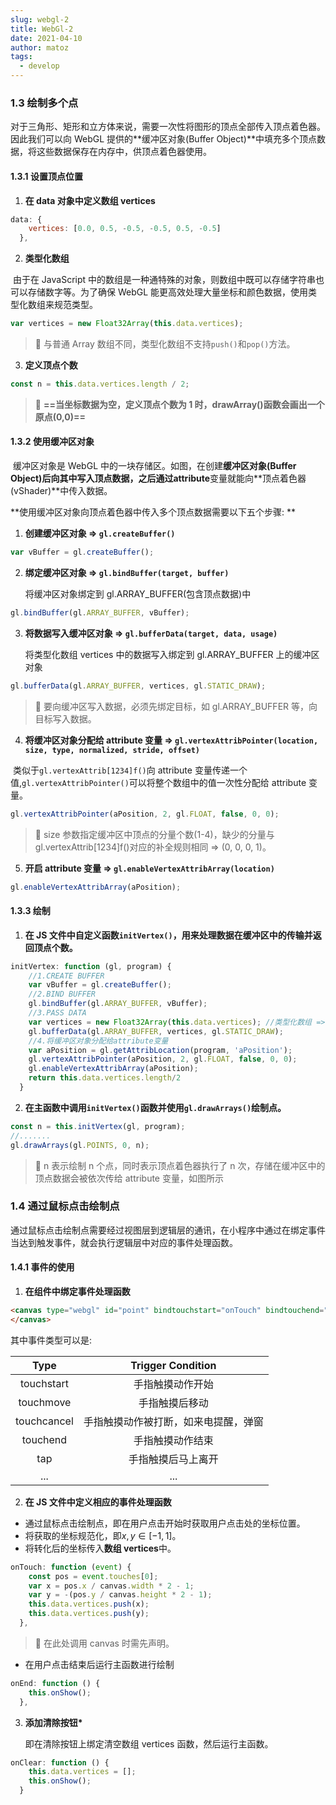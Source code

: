 ```yaml
---
slug: webgl-2
title: WebGl-2
date: 2021-04-10
author: matoz
tags:
  - develop
---
```


### 1.3 绘制多个点

​ 对于三角形、矩形和立方体来说，需要一次性将图形的顶点全部传入顶点着色器。因此我们可以向 WebGL 提供的**缓冲区对象(Buffer Object)**中填充多个顶点数据，将这些数据保存在内存中，供顶点着色器使用。

#### 1.3.1 设置顶点位置

1. **在 data 对象中定义数组 vertices**

```javascript
data: {
    vertices: [0.0, 0.5, -0.5, -0.5, 0.5, -0.5]
  },
```

2. **类型化数组**

​ 由于在 JavaScript 中的数组是一种通特殊的对象，则数组中既可以存储字符串也可以存储数字等。为了确保 WebGL 能更高效处理大量坐标和颜色数据，使用类型化数组来规范类型。

```javascript
var vertices = new Float32Array(this.data.vertices);
```

> 🔔 与普通 Array 数组不同，类型化数组不支持`push()`和`pop()`方法。

3. **定义顶点个数**

```js
const n = this.data.vertices.length / 2;
```

> 🧐 **==当坐标数据为空，定义顶点个数为 1 时，drawArray()函数会画出一个原点(0,0)==**

#### 1.3.2 使用缓冲区对象

​ 缓冲区对象是 WebGL 中的一块存储区。如图，在创建**缓冲区对象(Buffer Object)**后向其中写入顶点数据，之后通过**attribute**变量就能向**顶点着色器(vShader)**中传入数据。

**使用缓冲区对象向顶点着色器中传入多个顶点数据需要以下五个步骤: **

1. **创建缓冲区对象 => `gl.createBuffer()`**

```javascript
var vBuffer = gl.createBuffer();
```

2. **绑定缓冲区对象 => `gl.bindBuffer(target, buffer)`**

   将缓冲区对象绑定到 gl.ARRAY_BUFFER(包含顶点数据)中

```javascript
gl.bindBuffer(gl.ARRAY_BUFFER, vBuffer);
```

3. **将数据写入缓冲区对象 => `gl.bufferData(target, data, usage)`**

   将类型化数组 vertices 中的数据写入绑定到 gl.ARRAY_BUFFER 上的缓冲区对象

```javascript
gl.bufferData(gl.ARRAY_BUFFER, vertices, gl.STATIC_DRAW);
```

> 🔔 要向缓冲区写入数据，必须先绑定目标，如 gl.ARRAY_BUFFER 等，向目标写入数据。

4. **将缓冲区对象分配给 attribute 变量 => `gl.vertexAttribPointer(location, size, type, normalized, stride, offset)`**

​ 类似于`gl.vertexAttrib[1234]f()`向 attribute 变量传递一个值,`gl.vertexAttribPointer()`可以将整个数组中的值一次性分配给 attribute 变量。

```javascript
gl.vertexAttribPointer(aPosition, 2, gl.FLOAT, false, 0, 0);
```

> 🔔 size 参数指定缓冲区中顶点的分量个数(1-4)，缺少的分量与 gl.vertexAttrib[1234]f()对应的补全规则相同 => (0, 0, 0, 1)。

5. **开启 attribute 变量 => `gl.enableVertexAttribArray(location)`**

```javascript
gl.enableVertexAttribArray(aPosition);
```

#### 1.3.3 绘制

1. **在 JS 文件中自定义函数`initVertex()`，用来处理数据在缓冲区中的传输并返回顶点个数。**

```javascript
initVertex: function (gl, program) {
    //1.CREATE BUFFER
    var vBuffer = gl.createBuffer();
    //2.BIND BUFFER
    gl.bindBuffer(gl.ARRAY_BUFFER, vBuffer);
    //3.PASS DATA
    var vertices = new Float32Array(this.data.vertices); //类型化数组 => double to float
    gl.bufferData(gl.ARRAY_BUFFER, vertices, gl.STATIC_DRAW);
    //4.将缓冲区对象分配给attribute变量
    var aPosition = gl.getAttribLocation(program, 'aPosition');
    gl.vertexAttribPointer(aPosition, 2, gl.FLOAT, false, 0, 0);
    gl.enableVertexAttribArray(aPosition);
    return this.data.vertices.length/2
  }
```

2. **在主函数中调用`initVertex()`函数并使用`gl.drawArrays()`绘制点。**

```javascript
const n = this.initVertex(gl, program);
//.......
gl.drawArrays(gl.POINTS, 0, n);
```

> 🔔 n 表示绘制 n 个点，同时表示顶点着色器执行了 n 次，存储在缓冲区中的顶点数据会被依次传给 attribute 变量，如图所示

### 1.4 通过鼠标点击绘制点

​ 通过鼠标点击绘制点需要经过视图层到逻辑层的通讯，在小程序中通过在绑定事件当达到触发事件，就会执行逻辑层中对应的事件处理函数。

#### 1.4.1 事件的使用

1. **在组件中绑定事件处理函数**

```html
<canvas type="webgl" id="point" bindtouchstart="onTouch" bindtouchend="onEnd">
</canvas>
```

其中事件类型可以是:

|    Type     |          Trigger Condition           |
| :---------: | :----------------------------------: |
| touchstart  |           手指触摸动作开始           |
|  touchmove  |            手指触摸后移动            |
| touchcancel | 手指触摸动作被打断，如来电提醒，弹窗 |
|  touchend   |           手指触摸动作结束           |
|     tap     |          手指触摸后马上离开          |
|     ...     |                 ...                  |

2. **在 JS 文件中定义相应的事件处理函数**

- 通过鼠标点击绘制点，即在用户点击开始时获取用户点击处的坐标位置。
- 将获取的坐标规范化，即$x,y\in[-1,1]$。
- 将转化后的坐标传入**数组 vertices**中。

```javascript
onTouch: function (event) {
    const pos = event.touches[0];
    var x = pos.x / canvas.width * 2 - 1;
    var y = -(pos.y / canvas.height * 2 - 1);
    this.data.vertices.push(x);
    this.data.vertices.push(y);
  },
```

> 🔔 在此处调用 canvas 时需先声明。

- 在用户点击结束后运行主函数进行绘制

```javascript
onEnd: function () {
    this.onShow();
  },
```

3. **添加清除按钮\***

   即在清除按钮上绑定清空数组 vertices 函数，然后运行主函数。

```javascript
onClear: function () {
    this.data.vertices = [];
    this.onShow();
  }
```
